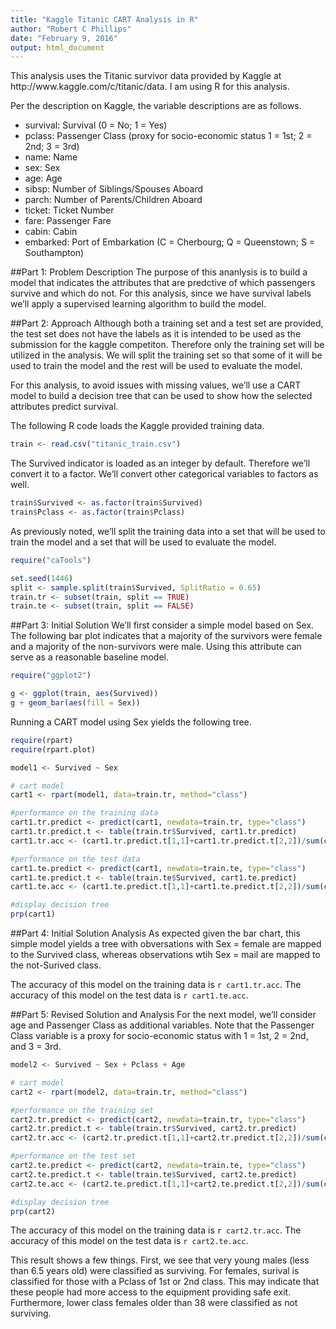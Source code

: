 ```yaml
---
title: "Kaggle Titanic CART Analysis in R"
author: "Robert C Phillips"
date: "February 9, 2016"
output: html_document
---
```


This analysis uses the Titanic survivor data provided by Kaggle at http://www.kaggle.com/c/titanic/data.  I am using R for this analysis.

Per the description on Kaggle, the variable descriptions are as follows.

* survival: Survival (0 = No; 1 = Yes)
* pclass: Passenger Class (proxy for socio-economic status 1 = 1st; 2 = 2nd; 3 = 3rd)
* name: Name
* sex: Sex
* age: Age
* sibsp: Number of Siblings/Spouses Aboard
* parch: Number of Parents/Children Aboard
* ticket: Ticket Number
* fare: Passenger Fare
* cabin: Cabin
* embarked: Port of Embarkation (C = Cherbourg; Q = Queenstown; S = Southampton)

##Part 1: Problem Description
The purpose of this ananlysis is to build a model that indicates the attributes that are predctive of which passengers survive and which do not.  For this analysis, since we have survival labels we'll apply a supervised learning algorithm to build the model.

##Part 2: Approach
Although both a training set and a test set are provided, the test set does not have the labels as it is intended to be used as the submission for the kaggle competiton.  Therefore only the training set will be utilized in the analysis. We will split the training set so that some of it will be used to train the model and the rest will be used to evaluate the model.

For this analysis, to avoid issues with missing values, we'll use a CART model to build a decision tree that can be used to show how the selected attributes predict survival.

The following R code loads the Kaggle provided training data.

```r
train <- read.csv("titanic_train.csv")
```

The Survived indicator is loaded as an integer by default.  Therefore we'll convert it to a factor.  We'll convert other categorical variables to factors as well.

```r
train$Survived <- as.factor(train$Survived)
train$Pclass <- as.factor(train$Pclass)
```

As previously noted, we'll split the training data into a set that will be used to train the model and a set that will be used to evaluate the model.

```r
require("caTools")

set.seed(1446)
split <- sample.split(train$Survived, SplitRatio = 0.65)
train.tr <- subset(train, split == TRUE)
train.te <- subset(train, split == FALSE)
```

##Part 3: Initial Solution
We'll first consider a simple model based on Sex.  The following bar plot indicates that a majority of the survivors were female and a majority of the non-survivors were male.  Using this attribute can serve as a reasonable baseline model.

```r
require("ggplot2")

g <- ggplot(train, aes(Survived))
g + geom_bar(aes(fill = Sex))
```

Running a CART model using Sex yields the following tree.

```r
require(rpart)
require(rpart.plot)

model1 <- Survived ~ Sex

# cart model
cart1 <- rpart(model1, data=train.tr, method="class")

#performance on the training data
cart1.tr.predict <- predict(cart1, newdata=train.tr, type="class")
cart1.tr.predict.t <- table(train.tr$Survived, cart1.tr.predict)
cart1.tr.acc <- (cart1.tr.predict.t[1,1]+cart1.tr.predict.t[2,2])/sum(cart1.tr.predict.t)

#performance on the test data
cart1.te.predict <- predict(cart1, newdata=train.te, type="class")
cart1.te.predict.t <- table(train.te$Survived, cart1.te.predict)
cart1.te.acc <- (cart1.te.predict.t[1,1]+cart1.te.predict.t[2,2])/sum(cart1.te.predict.t)

#display decision tree
prp(cart1)
```

##Part 4: Initial Solution Analysis
As expected given the bar chart, this simple model yields a tree with obversations with Sex = female are mapped to the Survived class, whereas observations wtih Sex = mail are mapped to the not-Surived class.

The accuracy of this model on the training data is `r cart1.tr.acc`.  The accuracy of this model on the test data is `r cart1.te.acc`.

##Part 5: Revised Solution and Analysis
For the next model, we'll consider age and Passenger Class as additional variables.  Note that the Passenger Class variable is a proxy for socio-economic status with 1 = 1st, 2 = 2nd, and 3 = 3rd.

```r
model2 <- Survived ~ Sex + Pclass + Age

# cart model
cart2 <- rpart(model2, data=train.tr, method="class")

#performance on the training set
cart2.tr.predict <- predict(cart2, newdata=train.tr, type="class")
cart2.tr.predict.t <- table(train.tr$Survived, cart2.tr.predict)
cart2.tr.acc <- (cart2.tr.predict.t[1,1]+cart2.tr.predict.t[2,2])/sum(cart2.tr.predict.t)

#performance on the test set
cart2.te.predict <- predict(cart2, newdata=train.te, type="class")
cart2.te.predict.t <- table(train.te$Survived, cart2.te.predict)
cart2.te.acc <- (cart2.te.predict.t[1,1]+cart2.te.predict.t[2,2])/sum(cart2.te.predict.t)

#display decision tree
prp(cart2)
```

The accuracy of this model on the training data is `r cart2.tr.acc`.  The accuracy of this model on the test data is `r cart2.te.acc`.

This result shows a few things.  First, we see that very young males (less than 6.5 years old) were classified as surviving.  For females, surival is classified for those with a Pclass of 1st or 2nd class.  This may indicate that these people had more access to the equipment providing safe exit. Furthermore, lower class females older than 38 were classified as not surviving. 

